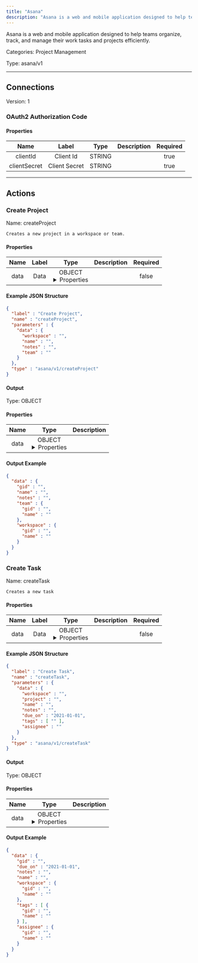 ```yaml
---
title: "Asana"
description: "Asana is a web and mobile application designed to help teams organize, track, and manage their work tasks and projects efficiently."
---
```


Asana is a web and mobile application designed to help teams organize, track, and manage their work tasks and projects efficiently.


Categories: Project Management


Type: asana/v1

<hr />



## Connections

Version: 1


### OAuth2 Authorization Code

#### Properties

|      Name       |      Label     |     Type     |     Description     | Required |
|:---------------:|:--------------:|:------------:|:-------------------:|:--------:|
| clientId | Client Id | STRING |  | true |
| clientSecret | Client Secret | STRING |  | true |





<hr />



## Actions


### Create Project
Name: createProject

`Creates a new project in a workspace or team.`

#### Properties

|      Name       |      Label     |     Type     |     Description     | Required |
|:---------------:|:--------------:|:------------:|:-------------------:|:--------:|
| data | Data | OBJECT <details> <summary> Properties </summary> &#123;STRING\(workspace), STRING\(name), STRING\(notes), STRING\(team)&#125; </details> |  | false |

#### Example JSON Structure
```json
{
  "label" : "Create Project",
  "name" : "createProject",
  "parameters" : {
    "data" : {
      "workspace" : "",
      "name" : "",
      "notes" : "",
      "team" : ""
    }
  },
  "type" : "asana/v1/createProject"
}
```

#### Output



Type: OBJECT


#### Properties

|     Name     |     Type     |     Description     |
|:------------:|:------------:|:-------------------:|
| data | OBJECT <details> <summary> Properties </summary> &#123;STRING\(gid), STRING\(name), STRING\(notes), &#123;STRING\(gid), STRING\(name)&#125;\(team), &#123;STRING\(gid), STRING\(name)&#125;\(workspace)&#125; </details> |  |




#### Output Example
```json
{
  "data" : {
    "gid" : "",
    "name" : "",
    "notes" : "",
    "team" : {
      "gid" : "",
      "name" : ""
    },
    "workspace" : {
      "gid" : "",
      "name" : ""
    }
  }
}
```


### Create Task
Name: createTask

`Creates a new task`

#### Properties

|      Name       |      Label     |     Type     |     Description     | Required |
|:---------------:|:--------------:|:------------:|:-------------------:|:--------:|
| data | Data | OBJECT <details> <summary> Properties </summary> &#123;STRING\(workspace), STRING\(project), STRING\(name), STRING\(notes), DATE\(due_on), [STRING]\(tags), STRING\(assignee)&#125; </details> |  | false |

#### Example JSON Structure
```json
{
  "label" : "Create Task",
  "name" : "createTask",
  "parameters" : {
    "data" : {
      "workspace" : "",
      "project" : "",
      "name" : "",
      "notes" : "",
      "due_on" : "2021-01-01",
      "tags" : [ "" ],
      "assignee" : ""
    }
  },
  "type" : "asana/v1/createTask"
}
```

#### Output



Type: OBJECT


#### Properties

|     Name     |     Type     |     Description     |
|:------------:|:------------:|:-------------------:|
| data | OBJECT <details> <summary> Properties </summary> &#123;STRING\(gid), DATE\(due_on), STRING\(notes), STRING\(name), &#123;STRING\(gid), STRING\(name)&#125;\(workspace), [&#123;STRING\(gid), STRING\(name)&#125;]\(tags), &#123;STRING\(gid), STRING\(name)&#125;\(assignee)&#125; </details> |  |




#### Output Example
```json
{
  "data" : {
    "gid" : "",
    "due_on" : "2021-01-01",
    "notes" : "",
    "name" : "",
    "workspace" : {
      "gid" : "",
      "name" : ""
    },
    "tags" : [ {
      "gid" : "",
      "name" : ""
    } ],
    "assignee" : {
      "gid" : "",
      "name" : ""
    }
  }
}
```




